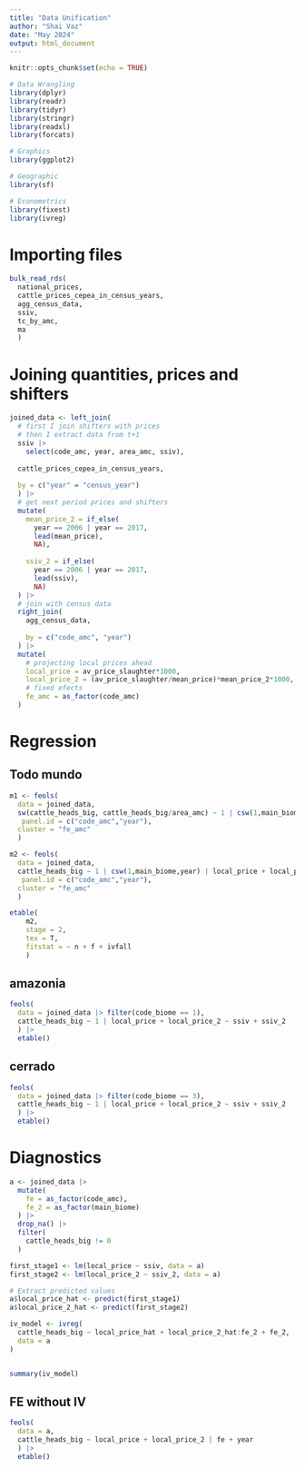 ```yaml
---
title: "Data Unification"
author: "Shai Vaz"
date: "May 2024"
output: html_document
---
```


```r
knitr::opts_chunk$set(echo = TRUE)
```

```r
# Data Wrangling
library(dplyr)
library(readr)
library(tidyr)
library(stringr)
library(readxl)
library(forcats)

# Graphics
library(ggplot2)

# Geographic
library(sf)

# Econometrics
library(fixest)
library(ivreg)
```

# Importing files

```r
bulk_read_rds(
  national_prices,
  cattle_prices_cepea_in_census_years,
  agg_census_data,
  ssiv,
  tc_by_amc,
  ma
  )
```

# Joining quantities, prices and shifters

```r
joined_data <- left_join(
  # first I join shifters with prices
  # then I extract data from t+1
  ssiv |> 
    select(code_amc, year, area_amc, ssiv),
  
  cattle_prices_cepea_in_census_years,
  
  by = c("year" = "census_year")
  ) |> 
  # get next period prices and shifters
  mutate(
    mean_price_2 = if_else(
      year == 2006 | year == 2017,
      lead(mean_price),
      NA),
    
    ssiv_2 = if_else(
      year == 2006 | year == 2017,
      lead(ssiv),
      NA)
  ) |>
  # join with census data
  right_join(
    agg_census_data,
    
    by = c("code_amc", "year")
  ) |>  
  mutate(
    # projecting local prices ahead
    local_price = av_price_slaughter*1000,
    local_price_2 = (av_price_slaughter/mean_price)*mean_price_2*1000,
    # fixed efects
    fe_amc = as_factor(code_amc)
  )
```

# Regression

## Todo mundo

```r
m1 <- feols(
  data = joined_data,
  sw(cattle_heads_big, cattle_heads_big/area_amc) ~ 1 | csw(1,main_biome,year) | local_price + local_price_2 ~ ssiv + ssiv_2,
   panel.id = c("code_amc","year"),
  cluster = "fe_amc"
  )

m2 <- feols(
  data = joined_data,
  cattle_heads_big ~ 1 | csw(1,main_biome,year) | local_price + local_price_2 ~ ssiv + ssiv_2,
   panel.id = c("code_amc","year"),
  cluster = "fe_amc"
  )

etable(
    m2,
    stage = 2,
    tex = T,
    fitstat = ~ n + f + ivfall
    )
```

## amazonia

```r
feols(
  data = joined_data |> filter(code_biome == 1),
  cattle_heads_big ~ 1 | local_price + local_price_2 ~ ssiv + ssiv_2
  ) |> 
  etable()
```

## cerrado

```r
feols(
  data = joined_data |> filter(code_biome == 3),
  cattle_heads_big ~ 1 | local_price + local_price_2 ~ ssiv + ssiv_2
  ) |> 
  etable()
```

# Diagnostics

```r
a <- joined_data |> 
  mutate(
    fe = as_factor(code_amc),
    fe_2 = as_factor(main_biome)
  ) |> 
  drop_na() |> 
  filter(
    cattle_heads_big != 0
  )
```

```r
first_stage1 <- lm(local_price ~ ssiv, data = a)
first_stage2 <- lm(local_price_2 ~ ssiv_2, data = a)

# Extract predicted values
a$local_price_hat <- predict(first_stage1)
a$local_price_2_hat <- predict(first_stage2)
```

```r
iv_model <- ivreg(
  cattle_heads_big ~ local_price_hat + local_price_2_hat:fe_2 + fe_2, 
  data = a
)


summary(iv_model)
```

## FE without IV

```r
feols(
  data = a,
  cattle_heads_big ~ local_price + local_price_2 | fe + year
  ) |> 
  etable()
```
